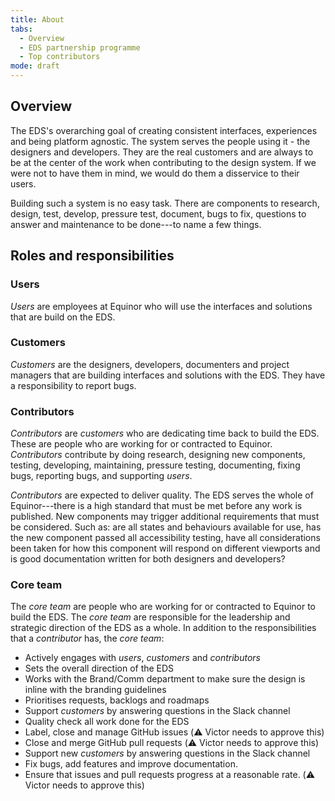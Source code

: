 ```yaml
---
title: About
tabs: 
  - Overview
  - EDS partnership programme
  - Top contributors
mode: draft
---
```


## Overview

The EDS's overarching goal of creating consistent interfaces, experiences and being platform agnostic. The system serves the people using it - the designers and developers. They are the real customers and are always to be at the center of the work when contributing to the design system. If we were not to have them in mind, we would do them a disservice to their users. 

Building such a system is no easy task. There are components to research, design, test, develop, pressure test, document, bugs to fix, questions to answer and maintenance to be done---to name a few things. 



## Roles and responsibilities

### Users

*Users* are employees at Equinor who will use the interfaces and solutions that are build on the EDS. 


### Customers

*Customers* are the designers, developers, documenters and project managers that are building interfaces and solutions with the EDS. They have a responsibility to report bugs.


### Contributors

*Contributors* are *customers* who are dedicating time back to build the EDS. These are people who are working for or contracted to Equinor. *Contributors* contribute by doing research, designing new components, testing, developing, maintaining, pressure testing, documenting, fixing bugs, reporting bugs, and supporting *users*.

*Contributors* are expected to deliver quality. The EDS serves the whole of Equinor---there is a high standard that must be met before any work is published. New components may trigger additional requirements that must be considered. Such as: are all states and behaviours available for use, has the new component passed all accessibility testing, have all considerations been taken for how this component will respond on different viewports and is good documentation written for both designers and developers? 


### Core team

The *core team* are people who are working for or contracted to Equinor to build the EDS. The *core team* are responsible for the leadership and strategic direction of the EDS as a whole. In addition to the responsibilities that a *contributor* has, the *core team*:

* Actively engages with *users*, *customers* and *contributors*
* Sets the overall direction of the EDS
* Works with the Brand/Comm department to make sure the design is inline with the branding guidelines
* Prioritises requests, backlogs and roadmaps
* Support *customers* by answering questions in the Slack channel
* Quality check all work done for the EDS
* Label, close and manage GitHub issues (:warning: Victor needs to approve this)
* Close and merge GitHub pull requests (:warning: Victor needs to approve this)
* Support new *customers* by answering questions in the Slack channel
* Fix bugs, add features and improve documentation.
* Ensure that issues and pull requests progress at a reasonable rate. (:warning: Victor needs to approve this)
